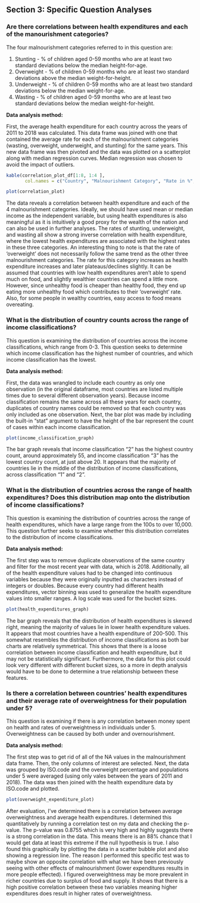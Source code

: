 
## Section 3: Specific Question Analyses

### Are there correlations between health expenditures and each of the manourishment categories?

The four malnourishment categories referred to in this question are:<p>
1. Stunting - % of children aged 0-59 months who are at least two standard deviations below the median height-for-age.<br>
2. Overweight - % of children 0-59 months who are at least two standard deviations above the median weight-for-height.<br>
3. Underweight - % of children 0-59 months who are at least two standard deviations below the median weight-for-age.<br>
4. Wasting - % of children aged 0-59 months who are at least two standard deviations below the median weight-for-height.<br>

**Data analysis method:**
<p>First, the average health expenditure for each country across the years of 2011 to 2018 was calculated. This data frame was joined with one that contained the average rate for each of the malnourishment categories (wasting, overweight, underweight, and stunting) for the same years. This new data frame was then pivoted and the data was plotted on a scatterplot along with median regression curves. Median regression was chosen to avoid the impact of outliers.


```r
kable(correlation_plot_df[1:8, 1:4 ],
       col.names = c("Country", "Malnourishment Category", "Rate in %", "Average Health Expenditure in USD (per capita)"))
 ```


```r
plot(correlation_plot)
```

<p>The data reveals a correlation between health expenditure and each of the 4 malnourishment categories. Ideally, we should have used mean or median income as the independent variable, but using health expenditures is also meaningful as it is intuitively a good proxy for the wealth of the nation and can also be used in further analyses. The rates of stunting, underweight, and wasting all show a strong inverse correlation with health expenditure, where the lowest health expenditures are associated with the highest rates in these three categories. An interesting thing to note is that the rate of 'overweight' does not necessarily follow the same trend as the other three malnourishment categories. The rate for this category increases as health expenditure increases and later plateaus/declines slightly. It can be assumed that countries with low health expenditures aren't able to spend much on food, and slightly wealthier countries can spend a little more. However, since unhealthy food is cheaper than healthy food, they end up eating more unhealthy food which contributes to their 'overweight' rate. Also, for some people in wealthy countries, easy access to food means overeating.  

### What is the distribution of country counts across the range of income classifications? 

This question is examining the distribution of countries across the income classifications, which range from 0-3. This question seeks to determine which income classification has the highest number of countries, and which income classification has the lowest. 

**Data analysis method:**
<p>First, the data was wrangled to include each country as only one observation (in the original dataframe, most countries are listed multiple times due to several different observation years). Because income classification remains the same across all these years for each country, duplicates of country names could be removed so that each country was only included as one observation. Next, the bar plot was made by including the built-in “stat” argument to have the height of the bar represent the count of cases within each income classification.

```r
plot(income_classification_graph)
```

<p>The bar graph reveals that income classification “2” has the highest country count, around approximately 55, and income classification “3” has the lowest country count, at just above 20. It appears that the majority of countries lie in the middle of the distribution of income classifications, across classification “1” and “2”.

### What is the distribution of countries across the range of health expenditures? Does this distribution map onto the distribution of income classifications? 

<p>This question is examining the distribution of countries across the range of health expenditures, which have a large range from the 100s to over 10,000. This question further seeks to examine whether this distribution correlates to the distribution of income classifications. 

**Data analysis method:**
<p>The first step was to remove duplicate observations of the same country and filter for the most recent year with data, which is 2018. Additionally, all of the health expenditure values had to be changed into continuous variables because they were originally inputted as characters instead of integers or doubles. Because every country had different health expenditures, vector binning was used to generalize the health expenditure values into smaller ranges. A log scale was used for the bucket sizes. 

```r
plot(health_expenditures_graph)
```

<p>The bar graph reveals that the distribution of health expenditures is skewed right, meaning the majority of values lie in lower health expenditure values. It appears that most countries have a health expenditure of 200-500. This somewhat resembles the distribution of income classifications as both bar charts are relatively symmetrical. This shows that there is a loose correlation between income classification and health expenditure, but it may not be statistically significant. Furthermore, the data for this plot could look very different with different bucket sizes, so a more in depth analysis would have to be done to determine a true relationship between these features. 

### Is there a correlation between countries' health expenditures and their average rate of overweightness for their population under 5?

This question is examining if there is any correlation between money spent on health and rates of overweightness in individuals under 5. Overweightness can be caused by both under and overnourishment.

**Data analysis method:**
<p>The first step was to get rid of all of the NA values in the malnourishment data frame. Then, the only columns of interest are selected. Next, the data was grouped by ISO.code and the overweight percentage and populations under 5 were averaged (using only vales between the years of 2011 and 2018). The data was then joined with the health expenditure data by ISO.code and plotted.

```r
plot(overweight_expenditure_plot)
```

<p>After evaluation, I've determined there is a correlation between average overweightness and average health expenditures. I determined this quantitatively by running a correlation test on my data and checking the p-value. The p-value was 0.8755 which is very high and highly suggests there is a strong correlation in the data. This means there is an 88% chance that I would get data at least this extreme if the null hypothesis is true. I also found this graphically by plotting the data in a scatter bubble plot and also showing a regression line. The reason I performed this specific test was to maybe show an opposite correlation with what we have been previously seeing with other effects of malnourishment (lower expenditures results in more people effected). I figured overweightness may be more prevalent in richer countries due to surplus of food and supply. It shows that there is a high positive correlation between these two variables meaning higher expenditures does result in higher rates of overweightness.
